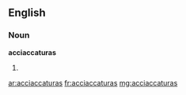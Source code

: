 ==English==

===Noun===
'''acciaccaturas'''

# {{plural of|[[acciaccatura]]}}

[[ar:acciaccaturas]]
[[fr:acciaccaturas]]
[[mg:acciaccaturas]]
